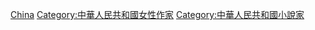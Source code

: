 [[Category:各国女性小说家|China]]
[[Category:中華人民共和國女性作家|Category:中華人民共和國女性作家]]
[[Category:中華人民共和國小說家|Category:中華人民共和國小說家]]